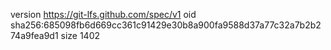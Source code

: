 version https://git-lfs.github.com/spec/v1
oid sha256:685098fb6d669cc361c91429e30b8a900fa9588d37a77c32a7b2b274a9fea9d1
size 1402

